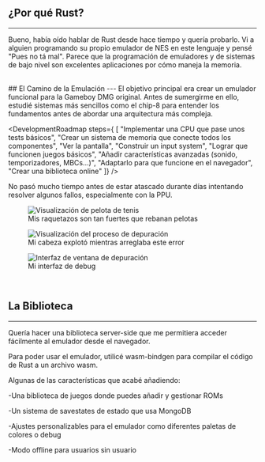

## ¿Por qué Rust?

---

Bueno, había oído hablar de Rust desde hace tiempo y quería probarlo. Vi a alguien programando su propio emulador de NES en este lenguaje y pensé "Pues no tá mal".
Parece que la programación de emuladores y de sistemas de bajo nivel son excelentes aplicaciones por cómo maneja la memoria.

<br />
## El Camino de la Emulación
---
El objetivo principal era crear un emulador funcional para la Gameboy DMG original. Antes de sumergirme en ello, estudié sistemas más sencillos como el chip-8 para entender los fundamentos antes de abordar una arquitectura más compleja.

<DevelopmentRoadmap steps={ [
    "Implementar una CPU que pase unos tests básicos",
    "Crear un sistema de memoria que conecte todos los componentes",
    "Ver la pantalla",
    "Construir un input system",
    "Lograr que funcionen juegos básicos",
    "Añadir características avanzadas (sonido, temporizadores, MBCs...)",
    "Adaptarlo para que funcione en el navegador",
    "Crear una biblioteca online"
  ]} />

No pasó mucho tiempo antes de estar atascado durante días intentando resolver algunos fallos, especialmente con la PPU.
<div className="flex gap-2 h-full items-center">
<figure className="flex flex-col items-center mb-2 ">
  <img
    src={Img1}
    alt="Visualización de pelota de tenis"
    className="self-center w-fit rounded-base border border-base dark:border-darkBorder"
  />
  <figcaption className="text-center mt-2 text-base-300">
    Mis raquetazos son tan fuertes que rebanan pelotas
  </figcaption>
</figure>

<figure className="flex flex-col items-center mb-2">
  <img
    src={Img0}
    alt="Visualización del proceso de depuración"
    className="w-fit rounded-base border border-base dark:border-darkBorder"
  />
  <figcaption className="text-center mt-2 text-base-300">
    Mi cabeza explotó mientras arreglaba este error
  </figcaption>
</figure>

</div>
<figure className="flex flex-col items-center mb-2">
  <img
    src={Img2}
    alt="Interfaz de ventana de depuración"
    className="w-fit rounded-base border border-base dark:border-darkBorder"
  />
  <figcaption className="text-center mt-2 text-base-300">
    Mi interfaz de debug
  </figcaption>
</figure>

<br />

## La Biblioteca

---

Quería hacer una biblioteca server-side que me permitiera acceder fácilmente al emulador desde el navegador.

Para poder usar el emulador, utilicé wasm-bindgen para compilar el código de Rust a un archivo wasm.

Algunas de las características que acabé añadiendo:

-Una biblioteca de juegos donde puedes añadir y gestionar ROMs

-Un sistema de savestates de estado que usa MongoDB

-Ajustes personalizables para el emulador como diferentes paletas de colores o debug

-Modo offline para usuarios sin usuario

<br />